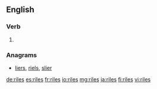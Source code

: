 ==English==

===Verb===
{{head|en}}

# {{en-third-person singular of|rile}}

===Anagrams===
* [[liers#English|liers]], [[riels#English|riels]], [[slier#English|slier]]

[[de:riles]]
[[es:riles]]
[[fr:riles]]
[[io:riles]]
[[mg:riles]]
[[ja:riles]]
[[fi:riles]]
[[vi:riles]]